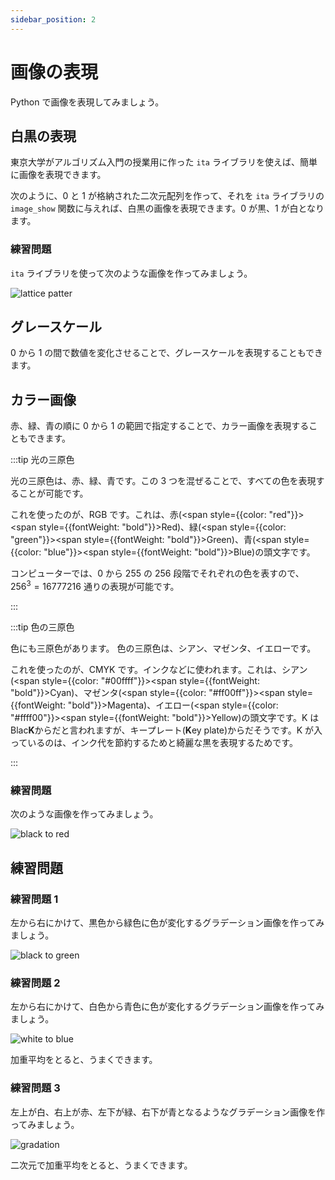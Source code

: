 ```yaml
---
sidebar_position: 2
---
```



# 画像の表現

Python で画像を表現してみましょう。

## 白黒の表現

東京大学がアルゴリズム入門の授業用に作った `ita` ライブラリを使えば、簡単に画像を表現できます。

次のように、0 と 1 が格納された二次元配列を作って、それを `ita` ライブラリの `image_show` 関数に与えれば、白黒の画像を表現できます。0 が黒、1 が白となります。

<ViewSource path="/image/black_and_white.ipynb" />

### 練習問題

`ita` ライブラリを使って次のような画像を作ってみましょう。

![lattice patter](lattice_pattern.drawio.svg)

<Answer>
  <ViewSource path="/image/lattice_pattern.ipynb" />
</Answer>

## グレースケール

0 から 1 の間で数値を変化させることで、グレースケールを表現することもできます。

<ViewSource path="/image/grayscale.ipynb" />

## カラー画像

赤、緑、青の順に 0 から 1 の範囲で指定することで、カラー画像を表現することもできます。

<ViewSource path="/image/color.ipynb" />

:::tip 光の三原色

光の三原色は、赤、緑、青です。この 3 つを混ぜることで、すべての色を表現することが可能です。

これを使ったのが、RGB です。これは、赤(<span style={{color: "red"}}><span style={{fontWeight: "bold"}}>R</span>ed</span>)、緑(<span style={{color: "green"}}><span style={{fontWeight: "bold"}}>G</span>reen</span>)、青(<span style={{color: "blue"}}><span style={{fontWeight: "bold"}}>B</span>lue</span>)の頭文字です。

コンピューターでは、0 から 255 の 256 段階でそれぞれの色を表すので、$256^3 = 16777216$ 通りの表現が可能です。

:::

:::tip 色の三原色

色にも三原色があります。
色の三原色は、シアン、マゼンタ、イエローです。

これを使ったのが、CMYK です。インクなどに使われます。これは、シアン(<span style={{color: "#00ffff"}}><span style={{fontWeight: "bold"}}>C</span>yan</span>)、マゼンタ(<span style={{color: "#ff00ff"}}><span style={{fontWeight: "bold"}}>M</span>agenta</span>)、イエロー(<span style={{color: "#ffff00"}}><span style={{fontWeight: "bold"}}>Y</span>ellow</span>)の頭文字です。K は Blac**K**からだと言われますが、キープレート(**K**ey plate)からだそうです。K が入っているのは、インク代を節約するためと綺麗な黒を表現するためです。

:::

### 練習問題

次のような画像を作ってみましょう。

![black to red](black_to_red.drawio.png)

<Answer>
  <ViewSource path="/image/black_to_red.ipynb" />
</Answer>

## 練習問題

### 練習問題 1

左から右にかけて、黒色から緑色に色が変化するグラデーション画像を作ってみましょう。

![black to green](black_to_green.png)

<Answer>
  <ViewSource path="/image/black_to_green.ipynb" />
</Answer>

### 練習問題 2

左から右にかけて、白色から青色に色が変化するグラデーション画像を作ってみましょう。

![white to blue](white_to_blue.png)

<Answer>

加重平均をとると、うまくできます。

<ViewSource path="/image/white_to_blue.ipynb" />

</Answer>

### 練習問題 3

左上が白、右上が赤、左下が緑、右下が青となるようなグラデーション画像を作ってみましょう。

![gradation](gradation.png)

<Answer>

二次元で加重平均をとると、うまくできます。

<ViewSource path="/image/gradation.ipynb" />

</Answer>
